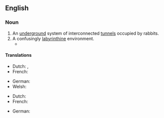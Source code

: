 ==English==

===Noun===
{{en-noun}}

# An [[underground]] system of interconnected [[tunnel]]s occupied by rabbits.
# A confusingly [[labyrinthine]] environment.
#* {{quote-journal|en|date=2020 November 18|author=Mike Brown tells Paul Stephen|title=I wasn't going to let the Mayor down|journal=Rail|page=45|text="Everybody knows the publicly visible areas. But in the basement, which is a '''rabbit warren''' of ageing kit, we need to do something serious. [...]."}}

====Translations====
{{trans-top|An [[underground]] system of interconnected [[tunnel]]s occupied by rabbits}}
* Dutch: {{t+|nl|konijnenpijpen|p}}, {{t|nl|konijnengangen|p}}
* French: {{t+|fr|garenne|f}}
{{trans-mid}}
* German: {{t|de|Gänge des Kaninchenbaus|p}}
* Welsh: {{t|cy|cwningar|m}}
{{trans-bottom}}

{{trans-top|A confusingly labyrinthine environment}}
* Dutch: {{t+|nl|doolhof|n}}
* French: {{t+|fr|labyrinthe|m}}
{{trans-mid}}
* German: {{t+|de|Labyrinth|n}}
{{trans-bottom}}